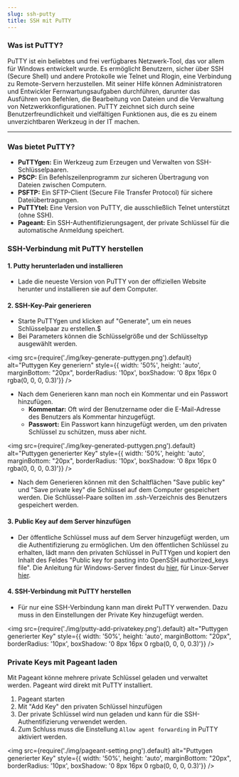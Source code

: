 ```yaml
---
slug: ssh-putty
title: SSH mit PuTTY
---
```


### Was ist PuTTY?
PuTTY ist ein beliebtes und frei verfügbares Netzwerk-Tool, das vor allem für Windows entwickelt wurde.
Es ermöglicht Benutzern, sicher über SSH (Secure Shell) und andere Protokolle wie Telnet und Rlogin, eine Verbindung zu Remote-Servern herzustellen.
Mit seiner Hilfe können Administratoren und Entwickler Fernwartungsaufgaben durchführen, darunter das Ausführen von Befehlen, die Bearbeitung von Dateien und die Verwaltung von Netzwerkkonfigurationen.
PuTTY zeichnet sich durch seine Benutzerfreundlichkeit und vielfältigen Funktionen aus, die es zu einem unverzichtbaren Werkzeug in der IT machen.
<hr />

### Was bietet PuTTY?
- **PuTTYgen:** Ein Werkzeug zum Erzeugen und Verwalten von SSH-Schlüsselpaaren.
- **PSCP:** Ein Befehlszeilenprogramm zur sicheren Übertragung von Dateien zwischen Computern.
- **PSFTP:** Ein SFTP-Client (Secure File Transfer Protocol) für sichere Dateiübertragungen.
- **PuTTYtel:** Eine Version von PuTTY, die ausschließlich Telnet unterstützt (ohne SSH).
- **Pageant:** Ein SSH-Authentifizierungsagent, der private Schlüssel für die automatische Anmeldung speichert.

### SSH-Verbindung mit PuTTY herstellen
#### 1. Putty herunterladen und installieren
- Lade die neueste Version von PuTTY von der offiziellen Website herunter und installieren sie auf dem Computer.

#### 2. SSH-Key-Pair generieren
- Starte PuTTYgen und klicken auf "Generate", um ein neues Schlüsselpaar zu erstellen.$
- Bei Parameters können die Schlüsselgröße und der Schlüsseltyp ausgewählt werden.

<img
    src={require('./img/key-generate-puttygen.png').default}
    alt="Puttygen Key generiern"
    style={{ width: '50%', height: 'auto', marginBottom: "20px", borderRadius: '10px', boxShadow: '0 8px 16px 0 rgba(0, 0, 0, 0.3)'}}
/>

* Nach dem Generieren kann man noch ein Kommentar und ein Passwort hinzufügen.
  * **Kommentar:** Oft wird der Benutzername oder die E-Mail-Adresse des Benutzers als Kommentar hinzugefügt.
  * **Passwort:** Ein Passwort kann hinzugefügt werden, um den privaten Schlüssel zu schützen, muss aber nicht.

<img
    src={require('./img/key-generated-puttygen.png').default}
    alt="Puttygen generierter Key"
    style={{ width: '50%', height: 'auto', marginBottom: "20px", borderRadius: '10px', boxShadow: '0 8px 16px 0 rgba(0, 0, 0, 0.3)'}}
/>

- Nach dem Generieren können mit den Schaltflächen "Save public key" und "Save private key" die Schlüssel auf dem Computer gespeichert werden.
Die Schlüssel-Paare sollten im .ssh-Verzeichnis des Benutzers gespeichert werden.

#### 3. Public Key auf dem Server hinzufügen
- Der öffentliche Schlüssel muss auf dem Server hinzugefügt werden, um die Authentifizierung zu ermöglichen.
Um den öffentlichen Schlüssel zu erhalten, lädt mann den privaten Schlüssel in PuTTYgen und kopiert den Inhalt des Feldes "Public key for pasting into OpenSSH authorized_keys file".
Die Anleitung für Windows-Server findest du [hier](/docs/tools/ssh/ssh-windows.mdx), für Linux-Server [hier](/docs/tools/ssh/ssh-linux.mdx).

#### 4. SSH-Verbindung mit PuTTY herstellen
- Für nur eine SSH-Verbindung kann man direkt PuTTY verwenden. Dazu muss in den Einstellungen der Private Key hinzugefügt werden.

<img
    src={require('./img/putty-add-privatekey.png').default}
    alt="Puttygen generierter Key"
    style={{ width: '50%', height: 'auto', marginBottom: "20px", borderRadius: '10px', boxShadow: '0 8px 16px 0 rgba(0, 0, 0, 0.3)'}}
/>

### Private  Keys mit Pageant laden
Mit Pageant könne mehrere private Schlüssel geladen und verwaltet werden. Pageant wird direkt mit PuTTY installiert.
1. Pageant starten
2. Mit "Add Key" den privaten Schlüssel hinzufügen
3. Der private Schlüssel wird nun geladen und kann für die SSH-Authentifizierung verwendet werden.
4. Zum Schluss muss die Einstellung `Allow agent forwarding` in PuTTY aktiviert werden.

<img
    src={require('./img/pageant-setting.png').default}
    alt="Puttygen generierter Key"
    style={{ width: '50%', height: 'auto', marginBottom: "20px", borderRadius: '10px', boxShadow: '0 8px 16px 0 rgba(0, 0, 0, 0.3)'}}
/>